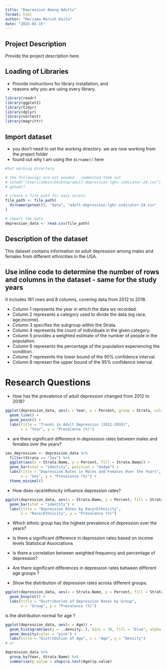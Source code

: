 ```yaml
---
title: "Depression Among Adults"
format: html
author: "Mariama Marish Keita"
date: "2025-02-15"
---
```


## Project Description

Provide the project description here.

## Loading of Libraries 

* Provide instructions for library installation, and
* reasons why you are using every library.

```r
library(readr)
library(ggplot2)
library(tidyr)
library(dplyr)
library(nortest)
library(magrittr)
```

## Import dataset

* you don't need to set the working directory. we are now working from the project folder
* found out why I am using the `dirname()` here

```r
#Set working directory

# the followings are not needed - commented them out
# setwd("/Users/admin/Desktop/adult-depression-lghc-indicator-24.csv")
# getwd()

# create a file_path for easy access
file_path <- file.path(
  dirname(getwd()), "data", "adult-depression-lghc-indicator-24.csv"
)

# import the data
depression_data <- read.csv(file_path)
```

## Description of the dataset 


This dataset contains information on adult depression among males and females from different ethnicities in the USA.

::: {.callout-note collapse="true"}
## Use inline code to determine the number of rows and columns in the dataset - same for the study years

It includes 161 rows and 8 columns, covering data from 2012 to 2018. 
:::
 


- Column 1 represents the year in which the data ws recorded.  
- Column 2 represents a category used to divide the data (eg race, age,income). 
- Column 3 specifies the subgroup within the Strata.  
- Column 4 represents the count of individuals in the given category.  
- Column 5 provides a weighted estimate of the number of people in the population.  
- Column 6 represents the percentage of the population experiencing the condition.  
- Column 7 represents the lower bound of the 95% confidence interval.  
- Column 8 represen the upper bound of the 95% confidence interval.

# Research Questions 

- How has the prevalence of adult depression changed from 2012 to 2018?
```r
ggplot(depression_data, aes(x = Year, y = Percent, group = Strata, color = Strata)) +
  geom_line() + 
  geom_point() +
  labs(title = "Trends in Adult Depression (2012-2018)",
       x = "Year", y = "Prevalence (%)")

```


- are there  significant difference in depression rates between males and females over the years?

```r


sex_depression <- depression_data %>%
  filter(Strata == "Sex") %>%
  ggplot(aes(x = Strata.Name, y = Percent, fill = Strata.Name)) +
  geom_bar(stat = "identity", position = "dodge") +
  labs(title = "Depression Rates in Males and Females Over the Years",
       x = "Sex", y = "Prevalence (%)") +
  theme_minimal()


```


- How does race/ethnicity influence depression rates?
```r
ggplot(depression_data, aes(x = Strata.Name, y = Percent, fill = Strata.Name)) +
  geom_bar(stat = "identity") +
  labs(title = "Depression Rates by Race/Ethnicity",
       x = "Race/Ethnicity", y = "Prevalence (%)")

```


- Which ethnic group has the highest prevalence of depression over the years?

- Is there a significant difference in depression rates based on income levels
Statistical Associations

- Is there a correlation between weighted frequency and percentage of depression?

- Are there significant differences in depression rates between different age groups ?

- Show the distribution of depression rates across different groups.

```r
ggplot(depression_data, aes(x = Strata.Name, y = Percent, fill = Strata.Name)) +
  geom_boxplot() +
  labs(title = "Distribution of Depression Rates by Group",
       x = "Group", y = "Prevalence (%)")

```
is the distribution normal for age ?

```r
ggplot(depression_data, aes(x = Age)) +
  geom_histogram(aes(y = ..density..), bins = 30, fill = "blue", alpha = 0.5) +
  geom_density(color = "pink") +
  labs(title = "Distribution of Age", x = "Age", y = "Density")
# or 

depression_data %>%
  group_by(Year, Strata.Name) %>%
  summarise(p_value = shapiro.test(Age)$p.value)


```
